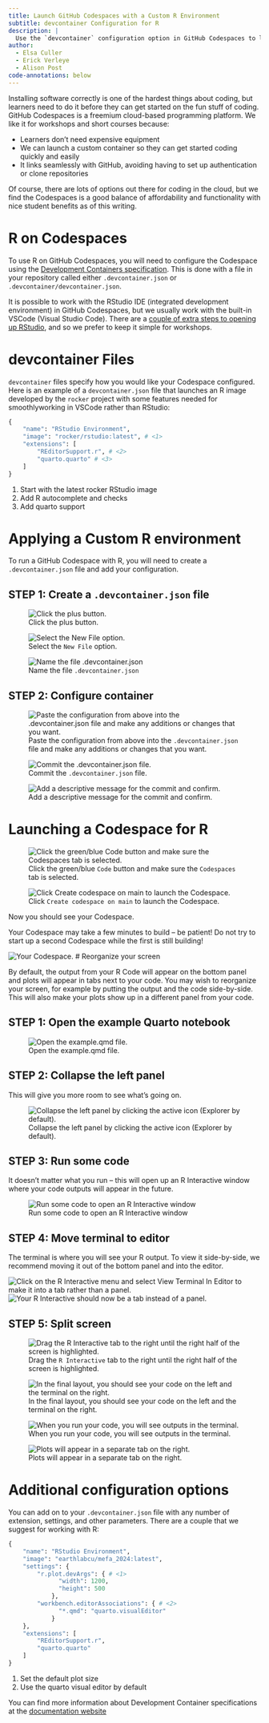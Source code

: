 ```yaml
---
title: Launch GitHub Codespaces with a Custom R Environment
subtitle: devcontainer Configuration for R
description: |
  Use the `devcontainer` configuration option in GitHub Codespaces to launch a custom R  and package installation.
author:
  - Elsa Culler
  - Erick Verleye
  - Alison Post
code-annotations: below
---
```


Installing software correctly is one of the hardest things about coding, but learners need to do it before they can get started on the fun stuff of coding. GitHub Codespaces is a freemium cloud-based programming platform. We like it for workshops and short courses because:

  * Learners don't need expensive equipment
  * We can launch a custom container so they can get started coding quickly and easily
  * It links seamlessly with GitHub, avoiding having to set up authentication or clone repositories
  
Of course, there are lots of options out there for coding in the cloud, but we find the Codespaces is a good balance of affordability and functionality with nice student benefits as of this writing.

# R on Codespaces

To use R on GitHub Codespaces, you will need to configure the Codespace using the [Development Containers specification](https://containers.dev). This is done with a file in your repository called either `.devcontainer.json` or `.devcontainer/devcontainer.json`. 

It is possible to work with the RStudio IDE (integrated development environment) in GitHub Codespaces, but we usually work with the built-in VSCode (Visual Studio Code). There are a [couple of extra steps to opening up RStudio](https://github.com/revodavid/devcontainers-rstudio), and so we prefer to keep it simple for workshops.

# devcontainer Files

`devcontainer` files specify how you would like your Codespace configured. Here is an example of a `devcontainer.json` file that launches an R image developed by the `rocker` project with some features needed for smoothlyworking in VSCode rather than RStudio:


```python
{
    "name": "RStudio Environment",
    "image": "rocker/rstudio:latest", # <1>
    "extensions": [
        "REditorSupport.r", # <2>
        "quarto.quarto" # <3>
    ]
}
```
1. Start with the latest rocker RStudio image
2. Add R autocomplete and checks
3. Add quarto support

# Applying a Custom R environment

To run a GitHub Codespace with R, you will need to create a `.devcontainer.json` file and add your configuration.

## STEP 1: Create a `.devcontainer.json` file

![Click the plus button.](/img/get-started/r-codespaces/01-add-file.png)

![Select the `New File` option.](/img/get-started/r-codespaces/02-new-file.png)

![Name the file `.devcontainer.json`](/img/get-started/r-codespaces/03-name-devcontainer.png)

## STEP 2: Configure container

![Paste the configuration from above into the `.devcontainer.json` file and make any additions or changes that you want.](/img/get-started/r-codespaces/04-configure.png)

![Commit the `.devcontainer.json` file.](/img/get-started/r-codespaces/05-commit.png)

![Add a descriptive message for the commit and confirm.](/img/get-started/r-codespaces/06-message.png)


# Launching a Codespace for R

![Click the green/blue `Code` button and make sure the `Codespaces` tab is selected.](/img/get-started/r-codespaces/11-code.png)

![Click `Create codespace on main` to launch the Codespace.](/img/get-started/r-codespaces/12-launch.png)

Now you should see your Codespace.

::: {.callout-warning}
Your Codespace may take a few minutes to build -- be patient! Do not try to start up a second Codespace while the first is still building!
:::

![Your Codespace.](/img/get-started/r-codespaces/13-codespace.png)
# Reorganize your screen

By default, the output from your R Code will appear on the bottom panel and plots will appear in tabs next to your code. You may wish to reorganize your screen, for example by putting the output and the code side-by-side. This will also make your plots show up in a different panel from your code.

## STEP 1: Open the example Quarto notebook

![Open the example.qmd file.](/img/get-started/r-codespaces/21-open-qmd.png)

## STEP 2: Collapse the left panel

This will give you more room to see what's going on.

![Collapse the left panel by clicking the active icon (Explorer by default).](/img/get-started/r-codespaces/22-collapse-left-panel.png)

## STEP 3: Run some code

It doesn't matter what you run -- this will open up an R Interactive window where your code outputs will appear in the future.

![Run some code to open an R Interactive window](/img/get-started/r-codespaces/23-run-code.png)

## STEP 4: Move terminal to editor

The terminal is where you will see your R output. To view it side-by-side, we recommend moving it out of the bottom panel and into the editor.

![Click on the `R Interactive` menu and select `View Terminal In Editor` to make it into a tab rather than a panel.](/img/get-started/r-codespaces/24-terminal-in-editor.png)
![Your `R Interactive` should now be a tab instead of a panel.](/img/get-started/r-codespaces/24-terminal-in-editor.png)

## STEP 5: Split screen

![Drag the `R Interactive` tab to the right until the right half of the screen is highlighted. ](/img/get-started/r-codespaces/26-drag-right.png)

![In the final layout, you should see your code on the left and the terminal on the right.](/img/get-started/r-codespaces/27-final-layout.png)

![When you run your code, you will see outputs in the terminal.](/img/get-started/r-codespaces/28-view-output.png)

![Plots will appear in a separate tab on the right.](/img/get-started/r-codespaces/29-view-plot.png)

# Additional configuration options

You can add on to your `.devcontainer.json` file with any number of extension, settings, and other parameters. There are a couple that we suggest for working with R:

```python
{
    "name": "RStudio Environment",
    "image": "earthlabcu/mefa_2024:latest",
    "settings": {
        "r.plot.devArgs": { # <1>
              "width": 1200,
              "height": 500
            },
        "workbench.editorAssociations": { # <2>
              "*.qmd": "quarto.visualEditor"
            }
    },
    "extensions": [
        "REditorSupport.r",
        "quarto.quarto"
    ]
}
```
1. Set the default plot size
2. Use the quarto visual editor by default

::: {.callout-read}
You can find more information about Development Container specifications at the [documentation website](https://containers.dev)
:::
